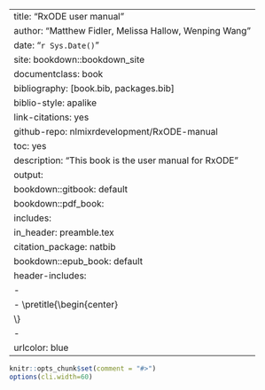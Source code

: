 
--- 
title: "RxODE user manual"
author: "Matthew Fidler, Melissa Hallow, Wenping Wang"
date: "`r Sys.Date()`"
site: bookdown::bookdown_site
documentclass: book
bibliography: [book.bib, packages.bib]
biblio-style: apalike
link-citations: yes
github-repo: nlmixrdevelopment/RxODE-manual
toc: yes
description: "This book is the user manual for RxODE"
output:
  bookdown::gitbook: default
  bookdown::pdf_book:
    includes:
      in_header: preamble.tex
    citation_package: natbib
  bookdown::epub_book: default
header-includes:
  - \usepackage{titling}
  - \pretitle{\begin{center}
    \includegraphics[width=2in,height=2in]{logo.png}\LARGE\\}
  - \posttitle{\end{center}}
urlcolor: blue
---

```r
knitr::opts_chunk$set(comment = "#>")
options(cli.width=60)
```
